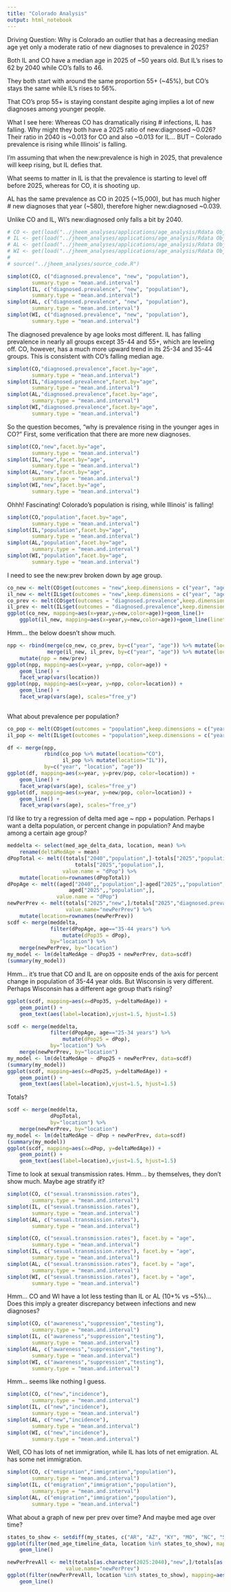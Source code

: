 ```yaml
---
title: "Colorado Analysis"
output: html_notebook
---
```


Driving Question: Why is Colorado an outlier that has a decreasing median age yet
only a moderate ratio of new diagnoses to prevalence in 2025?

Both IL and CO have a median age in 2025 of ~50 years old.
But IL's rises to 62 by 2040 while CO's falls to 46.

They both start with around the same proportion 55+ (~45%), but CO's stays the
same while IL's rises to 56%.

That CO's prop 55+ is staying constant despite aging implies a lot of new
diagnoses among younger people. 

What I see here: Whereas CO has dramatically rising # infections, IL has falling.
Why might they both have a 2025 ratio of new:diagnosed ~0.026?
Their ratio in 2040 is ~0.013 for CO and also ~0.013 for IL...
BUT -- Colorado prevalence is rising while Illinois' is falling.

I'm assuming that when the new:prevalence is high in 2025, that prevalence will
keep rising, but IL defies that.

What seems to matter in IL is that the prevalence is starting to level off
before 2025, whereas for CO, it is shooting up.

AL has the same prevalence as CO in 2025 (~15,000), but has much higher # new
diagnoses that year (~580), therefore higher new:diagnosed ~0.039.

Unlike CO and IL, WI's new:diagnosed only falls a bit by 2040.
```r
# CO <- get(load("../jheem_analyses/applications/age_analysis/Rdata Objects/eleven but again/simset_noint_2025-09-04_CO.Rdata"))
# IL <- get(load("../jheem_analyses/applications/age_analysis/Rdata Objects/eleven but again/simset_2025-08-26_IL.Rdata"))
# AL <- get(load("../jheem_analyses/applications/age_analysis/Rdata Objects/eleven but again/simset_2025-08-26_AL.Rdata"))
# WI <- get(load("../jheem_analyses/applications/age_analysis/Rdata Objects/eleven but again/simset_2025-08-26_WI.Rdata"))
# 
# source("../jheem_analyses/source_code.R")
```

```r
simplot(CO, c("diagnosed.prevalence", "new", "population"),
        summary.type = "mean.and.interval")
simplot(IL, c("diagnosed.prevalence", "new", "population"),
        summary.type = "mean.and.interval")
simplot(AL, c("diagnosed.prevalence", "new", "population"),
        summary.type = "mean.and.interval")
simplot(WI, c("diagnosed.prevalence", "new", "population"),
        summary.type = "mean.and.interval")
```

The diagnosed prevalence by age looks most different.
IL has falling prevalence in nearly all groups except 35-44 and 55+, which are
leveling off.
CO, however, has a much more upward trend in its 25-34 and 35-44 groups.
This is consistent with CO's falling median age.
```r
simplot(CO,"diagnosed.prevalence",facet.by="age",
        summary.type = "mean.and.interval")
simplot(IL,"diagnosed.prevalence",facet.by="age",
        summary.type = "mean.and.interval")
simplot(AL,"diagnosed.prevalence",facet.by="age",
        summary.type = "mean.and.interval")
simplot(WI,"diagnosed.prevalence",facet.by="age",
        summary.type = "mean.and.interval")
```
So the question becomes, "why is prevalence rising in the younger ages in CO?"
First, some verification that there are more new diagnoses.
```r
simplot(CO,"new",facet.by="age",
        summary.type = "mean.and.interval")
simplot(IL,"new",facet.by="age",
        summary.type = "mean.and.interval")
simplot(AL,"new",facet.by="age",
        summary.type = "mean.and.interval")
simplot(WI,"new",facet.by="age",
        summary.type = "mean.and.interval")
```
Ohhh! Fascinating! Colorado's population is rising, while Illinois' is falling!
```r
simplot(CO,"population",facet.by="age",
        summary.type = "mean.and.interval")
simplot(IL,"population",facet.by="age",
        summary.type = "mean.and.interval")
simplot(AL,"population",facet.by="age",
        summary.type = "mean.and.interval")
simplot(WI,"population",facet.by="age",
        summary.type = "mean.and.interval")
```
I need to see the new:prev broken down by age group.
```r
co_new <- melt(CO$get(outcomes = "new",keep.dimensions = c("year", "age"),summary.type = "mean.and.interval")["mean",,],value.name = "new")
il_new <- melt(IL$get(outcomes = "new",keep.dimensions = c("year", "age"),summary.type = "mean.and.interval")["mean",,],value.name = "new")
co_prev <- melt(CO$get(outcomes = "diagnosed.prevalence",keep.dimensions = c("year", "age"),summary.type = "mean.and.interval")["mean",,],value.name = "prev")
il_prev <- melt(IL$get(outcomes = "diagnosed.prevalence",keep.dimensions = c("year", "age"),summary.type = "mean.and.interval")["mean",,],value.name = "prev")
ggplot(co_new, mapping=aes(x=year,y=new,color=age))+geom_line()+
    ggplot(il_new, mapping=aes(x=year,y=new,color=age))+geom_line(linetype="dashed")
```
Hmm... the below doesn't show much.
```r
npp <- rbind(merge(co_new, co_prev, by=c("year", "age")) %>% mutate(location="CO"),
             merge(il_new, il_prev, by=c("year", "age")) %>% mutate(location="IL")) %>%
    mutate(npp = new/prev)
ggplot(npp, mapping=aes(x=year, y=npp, color=age)) +
    geom_line() +
    facet_wrap(vars(location))
ggplot(npp, mapping=aes(x=year, y=npp, color=location)) +
    geom_line() +
    facet_wrap(vars(age), scales="free_y")
    
```
What about prevalence per population?
```r
co_pop <- melt(CO$get(outcomes = "population",keep.dimensions = c("year", "age"),summary.type = "mean.and.interval")["mean",,],value.name = "pop")
il_pop <- melt(IL$get(outcomes = "population",keep.dimensions = c("year", "age"),summary.type = "mean.and.interval")["mean",,],value.name = "pop")
```
```r
df <- merge(npp,
            rbind(co_pop %>% mutate(location="CO"),
                  il_pop %>% mutate(location="IL")),
            by=c("year", "location", "age"))
ggplot(df, mapping=aes(x=year, y=prev/pop, color=location)) +
    geom_line() +
    facet_wrap(vars(age), scales="free_y")
ggplot(df, mapping=aes(x=year, y=new/pop, color=location)) +
    geom_line() +
    facet_wrap(vars(age), scales="free_y")
```
I'd like to try a regression of delta med age ~ npp + population.
Perhaps I want a delta population, or percent change in population?
And maybe among a certain age group?
```r
meddelta <- select(med_age_delta_data, location, mean) %>%
    rename(deltaMedAge = mean)
dPopTotal <- melt((totals["2040","population",]-totals["2025","population",])/
                      totals["2025","population",],
                  value.name = "dPop") %>%
    mutate(location=rownames(dPopTotal))
dPopAge <- melt((aged["2040",,"population",]-aged["2025",,"population",])/
                    aged["2025",,"population",],
                value.name = "dPop")
newPerPrev <- melt(totals["2025","new",]/totals["2025","diagnosed.prevalence",],
                   value.name="newPerPrev") %>%
    mutate(location=rownames(newPerPrev))
scdf <- merge(meddelta,
              filter(dPopAge, age=="35-44 years") %>%
                  mutate(dPop35 = dPop),
              by="location") %>%
    merge(newPerPrev, by="location")
my_model <- lm(deltaMedAge ~ dPop35 + newPerPrev, data=scdf)
(summary(my_model))
```
Hmm... it's true that CO and IL are on opposite ends of the axis for
percent change in population of 35-44 year olds.
But Wisconsin is very different. Perhaps Wisconsin has a different age group
that's rising?
```r
ggplot(scdf, mapping=aes(x=dPop35, y=deltaMedAge)) +
    geom_point() +
    geom_text(aes(label=location),vjust=1.5, hjust=1.5)
```
```r
scdf <- merge(meddelta,
              filter(dPopAge, age=="25-34 years") %>%
                  mutate(dPop25 = dPop),
              by="location") %>%
    merge(newPerPrev, by="location")
my_model <- lm(deltaMedAge ~ dPop25 + newPerPrev, data=scdf)
(summary(my_model))
ggplot(scdf, mapping=aes(x=dPop25, y=deltaMedAge)) +
    geom_point() +
    geom_text(aes(label=location),vjust=1.5, hjust=1.5)
```
Totals?
```r
scdf <- merge(meddelta,
              dPopTotal,
              by="location") %>%
    merge(newPerPrev, by="location")
my_model <- lm(deltaMedAge ~ dPop + newPerPrev, data=scdf)
(summary(my_model))
ggplot(scdf, mapping=aes(x=dPop, y=deltaMedAge)) +
    geom_point() +
    geom_text(aes(label=location),vjust=1.5, hjust=1.5)
```
Time to look at sexual transmission rates.
Hmm... by themselves, they don't show much. Maybe age stratify it?
```r
simplot(CO, c("sexual.transmission.rates"),
        summary.type = "mean.and.interval")
simplot(IL, c("sexual.transmission.rates"),
        summary.type = "mean.and.interval")
simplot(AL, c("sexual.transmission.rates"),
        summary.type = "mean.and.interval")
```
```r
simplot(CO, c("sexual.transmission.rates"), facet.by = "age",
        summary.type = "mean.and.interval")
simplot(IL, c("sexual.transmission.rates"), facet.by = "age",
        summary.type = "mean.and.interval")
simplot(AL, c("sexual.transmission.rates"), facet.by = "age",
        summary.type = "mean.and.interval")
simplot(WI, c("sexual.transmission.rates"), facet.by = "age",
        summary.type = "mean.and.interval")
```
Hmm... CO and WI have a lot less testing than IL or AL (10+% vs ~5%)...
Does this imply a greater discrepancy between infections and new diagnoses?
```r
simplot(CO, c("awareness","suppression","testing"),
        summary.type = "mean.and.interval")
simplot(IL, c("awareness","suppression","testing"),
        summary.type = "mean.and.interval")
simplot(AL, c("awareness","suppression","testing"),
        summary.type = "mean.and.interval")
simplot(WI, c("awareness","suppression","testing"),
        summary.type = "mean.and.interval")
```
Hmm... seems like nothing I guess.
```r
simplot(CO, c("new","incidence"),
        summary.type = "mean.and.interval")
simplot(IL, c("new","incidence"),
        summary.type = "mean.and.interval")
simplot(AL, c("new","incidence"),
        summary.type = "mean.and.interval")
simplot(WI, c("new","incidence"),
        summary.type = "mean.and.interval")
```

Well, CO has lots of net immigration,
while IL has lots of net emigration.
AL has some net immigration.
```r
simplot(CO, c("emigration","immigration","population"),
        summary.type = "mean.and.interval")
simplot(IL, c("emigration","immigration","population"),
        summary.type = "mean.and.interval")
simplot(AL, c("emigration","immigration","population"),
        summary.type = "mean.and.interval")
```
What about a graph of new per prev over time? And maybe med age over time?
```r
states_to_show <- setdiff(my_states, c("AR", "AZ", "KY", "MO", "NC", "SC", "WA", "TN", "MI", "OK","VA"))
ggplot(filter(med_age_timeline_data, location %in% states_to_show), mapping=aes(x=year, y=mean, group=location, color=location)) +
    geom_line()

```
```r
newPerPrevAll <- melt(totals[as.character(2025:2040),"new",]/totals[as.character(2025:2040),"diagnosed.prevalence",],
                   value.name="newPerPrev")
ggplot(filter(newPerPrevAll, location %in% states_to_show), mapping=aes(x=year, y=newPerPrev, group=location, color=location)) +
    geom_line()
```

